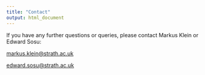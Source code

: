 ```yaml
---
title: "Contact"
output: html_document
---
```


If you have any further questions or queries, please contact Markus Klein or Edward Sosu:

[markus.klein@strath.ac.uk](mailto:markus.klein@strath.ac.uk)  

[edward.sosu@strath.ac.uk](mailto:edward.sosu@strath.ac.uk)  